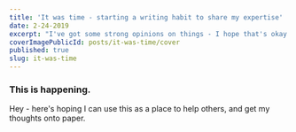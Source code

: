 ```yaml
---
title: 'It was time - starting a writing habit to share my expertise'
date: 2-24-2019
excerpt: "I've got some strong opinions on things - I hope that's okay. Thankfully, this is not just another 'hello world' post"
coverImagePublicId: posts/it-was-time/cover
published: true
slug: it-was-time
---
```


### This is happening.

Hey - here's hoping I can use this as a place to help others, and get my thoughts onto paper.
